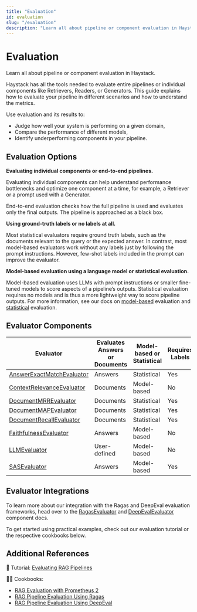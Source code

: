 ```yaml
---
title: "Evaluation"
id: evaluation
slug: "/evaluation"
description: "Learn all about pipeline or component evaluation in Haystack."
---
```


# Evaluation

Learn all about pipeline or component evaluation in Haystack.

Haystack has all the tools needed to evaluate entire pipelines or individual components like Retrievers, Readers, or Generators. This guide explains how to evaluate your pipeline in different scenarios and how to understand the metrics.

Use evaluation and its results to:

- Judge how well your system is performing on a given domain,
- Compare the performance of different models,
- Identify underperforming components in your pipeline.

## Evaluation Options

**Evaluating individual components or end-to-end pipelines.**

Evaluating individual components can help understand performance bottlenecks and optimize one component at a time, for example, a Retriever or a prompt used with a Generator.

End-to-end evaluation checks how the full pipeline is used and evaluates only the final outputs. The pipeline is approached as a black box.

**Using ground-truth labels or no labels at all.**

Most statistical evaluators require ground truth labels, such as the documents relevant to the query or the expected answer. In contrast, most model-based evaluators work without any labels just by following the prompt instructions. However, few-shot labels included in the prompt can improve the evaluator.

**Model-based evaluation using a language model or statistical evaluation.**

Model-based evaluation uses LLMs with prompt instructions or smaller fine-tuned models to score aspects of a pipeline’s outputs. Statistical evaluation requires no models and is thus a more lightweight way to score pipeline outputs. For more information, see our docs on [model-based](evaluation/model-based-evaluation.mdx) evaluation and [statistical](evaluation/statistical-evaluation.mdx) evaluation.

## Evaluator Components

| Evaluator                                                    | Evaluates Answers or Documents | Model-based or Statistical | Requires Labels |
| ------------------------------------------------------------ | ------------------------------ | -------------------------- | --------------- |
| [AnswerExactMatchEvaluator](../pipeline-components/evaluators/answerexactmatchevaluator.mdx) | Answers                        | Statistical                | Yes             |
| [ContextRelevanceEvaluator](../pipeline-components/evaluators/contextrelevanceevaluator.mdx) | Documents                      | Model-based                | No              |
| [DocumentMRREvaluator](../pipeline-components/evaluators/documentmrrevaluator.mdx)           | Documents                      | Statistical                | Yes             |
| [DocumentMAPEvaluator](../pipeline-components/evaluators/documentmapevaluator.mdx)           | Documents                      | Statistical                | Yes             |
| [DocumentRecallEvaluator](../pipeline-components/evaluators/documentrecallevaluator.mdx)     | Documents                      | Statistical                | Yes             |
| [FaithfulnessEvaluator](../pipeline-components/evaluators/faithfulnessevaluator.mdx)         | Answers                        | Model-based                | No              |
| [LLMEvaluator](../pipeline-components/evaluators/llmevaluator.mdx)                           | User-defined                   | Model-based                | No              |
| [SASEvaluator](../pipeline-components/evaluators/sasevaluator.mdx)                           | Answers                        | Model-based                | Yes             |

## Evaluator Integrations

To learn more about our integration with the Ragas and DeepEval evaluation frameworks, head over to the [RagasEvaluator](../pipeline-components/evaluators/ragasevaluator.mdx) and [DeepEvalEvaluator](../pipeline-components/evaluators/deepevalevaluator.mdx) component docs.

To get started using practical examples, check out our evaluation tutorial or the respective cookbooks below.

## Additional References

:notebook: Tutorial: [Evaluating RAG Pipelines](https://haystack.deepset.ai/tutorials/35_evaluating_rag_pipelines)

:cook: Cookbooks:

- [RAG Evaluation with Prometheus 2](https://haystack.deepset.ai/cookbook/prometheus2_evaluation)
- [RAG Pipeline Evaluation Using Ragas](https://haystack.deepset.ai/cookbook/rag_eval_ragas)
- [RAG Pipeline Evaluation Using DeepEval](https://haystack.deepset.ai/cookbook/rag_eval_deep_eval)
